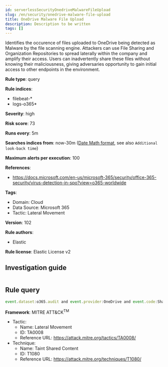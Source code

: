 ```yaml
---
id: serverlessSecurityOnedriveMalwareFileUpload
slug: /en/security/onedrive-malware-file-upload
title: OneDrive Malware File Upload
description: Description to be written
tags: []
---
```


<div id="onedrive-malware-file-upload"></div>

Identifies the occurence of files uploaded to OneDrive being detected as Malware by the file scanning engine. Attackers can use File Sharing and Organization Repositories to spread laterally within the company and amplify their access. Users can inadvertently share these files without knowing their maliciousness, giving adversaries opportunity to gain initial access to other endpoints in the environment.

**Rule type**: query

**Rule indices**: 

* filebeat-*
* logs-o365*

**Severity**: high

**Risk score**: 73

**Runs every**: 5m

**Searches indices from**: now-30m ([Date Math format](((ref))/common-options.html#date-math), see also <DocLink id="serverlessSecurityRulesUiCreate" section="set-the-rules-schedule">`Additional look-back time`</DocLink>)

**Maximum alerts per execution**: 100

**References**: 

* https://docs.microsoft.com/en-us/microsoft-365/security/office-365-security/virus-detection-in-spo?view=o365-worldwide

**Tags**: 

* Domain: Cloud
* Data Source: Microsoft 365
* Tactic: Lateral Movement

**Version**: 102

**Rule authors**: 

* Elastic

**Rule license**: Elastic License v2

## Investigation guide

```markdown

```

## Rule query

```js
event.dataset:o365.audit and event.provider:OneDrive and event.code:SharePointFileOperation and event.action:FileMalwareDetected

```

**Framework**: MITRE ATT&CK<sup>TM</sup>

* Tactic:
    * Name: Lateral Movement
    * ID: TA0008
    * Reference URL: https://attack.mitre.org/tactics/TA0008/
* Technique:
    * Name: Taint Shared Content
    * ID: T1080
    * Reference URL: https://attack.mitre.org/techniques/T1080/

